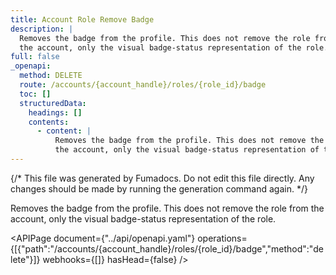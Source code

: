 ```yaml
---
title: Account Role Remove Badge
description: |
  Removes the badge from the profile. This does not remove the role from
  the account, only the visual badge-status representation of the role.
full: false
_openapi:
  method: DELETE
  route: /accounts/{account_handle}/roles/{role_id}/badge
  toc: []
  structuredData:
    headings: []
    contents:
      - content: |
          Removes the badge from the profile. This does not remove the role from
          the account, only the visual badge-status representation of the role.
---
```


{/* This file was generated by Fumadocs. Do not edit this file directly. Any changes should be made by running the generation command again. */}

Removes the badge from the profile. This does not remove the role from
the account, only the visual badge-status representation of the role.


<APIPage document={"../api/openapi.yaml"} operations={[{"path":"/accounts/{account_handle}/roles/{role_id}/badge","method":"delete"}]} webhooks={[]} hasHead={false} />